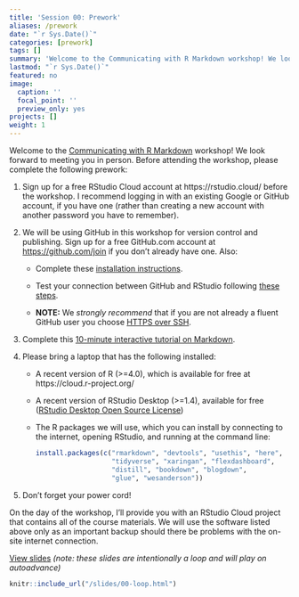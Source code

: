 ```yaml
---
title: 'Session 00: Prework'
aliases: /prework
date: "`r Sys.Date()`"
categories: [prework]
tags: []
summary: 'Welcome to the Communicating with R Markdown workshop! We look forward to meeting you in person. Here is all you need to do ahead of time.'
lastmod: "`r Sys.Date()`"
featured: no
image:
  caption: ''
  focal_point: ''
  preview_only: yes
projects: []
weight: 1
---
```


Welcome to the [Communicating with R Markdown](/) workshop! We look forward to meeting you in person. Before attending the workshop, please complete the following prework:

1. Sign up for a free RStudio Cloud account at https://rstudio.cloud/ before the workshop. I recommend logging in with an existing Google or GitHub account, if you have one (rather than creating a new account with another password you have to remember).

1. We will be using GitHub in this workshop for version control and publishing. Sign up for a free GitHub.com account at <https://github.com/join> if you don't already have one. Also:

    + Complete these [installation instructions](https://happygitwithr.com/install-intro.html).
    
    + Test your connection between GitHub and RStudio following [these steps](https://happygitwithr.com/connect-intro.html). 
    
    + **NOTE:** We *strongly recommend* that if you are not already a fluent GitHub user you choose [HTTPS over SSH](https://happygitwithr.com/credential-caching.html).

1. Complete this [10-minute interactive tutorial on Markdown](https://commonmark.org/help/tutorial/). 

1. Please bring a laptop that has the following installed:

    + A recent version of R (>=4.0), which is available for free at https://cloud.r-project.org/
    
    + A recent version of RStudio Desktop (>=1.4), available for free ([RStudio Desktop Open Source License](https://www.rstudio.com/products/rstudio/download/#download))
    
    + The R packages we will use, which you can install by connecting to the internet, opening RStudio, and running at the command line:

        ```r
        install.packages(c("rmarkdown", "devtools", "usethis", "here", 
                           "tidyverse", "xaringan", "flexdashboard", 
                           "distill", "bookdown", "blogdown",
                           "glue", "wesanderson"))
        ```
    
1. Don't forget your power cord!

On the day of the workshop, I'll provide you with an RStudio Cloud project that contains all of the course materials. We will use the software listed above only as an important backup should there be problems with the on-site internet connection.


[View slides](/slides/00-loop.html) _(note: these slides are intentionally a loop and will play on autoadvance)_

```r
knitr::include_url("/slides/00-loop.html")
```

